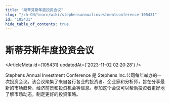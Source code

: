 ```yaml
---
title: "斯蒂芬斯年度投资会议"
slug: "/zh-CN/learn/wiki/stephensannualinvestmentconference-105431"
id: "105431"
hide_table_of_contents: true
---
```



# 斯蒂芬斯年度投资会议

<ArticleMeta id={105431} updatedAt={'2023-11-02 02:20:28'} />
<div className='border-solid border-b border-t-0 my-4 border-[var(--ifm-color-gray-300)]' />

Stephens Annual Investment Conference 是 Stephens Inc.公司每年举办的一次投资会议。该会议聚集了来自各行各业的投资者、企业家和分析师，旨在分享最新的市场趋势、经济前景和投资机会等信息。参加这个会议可以帮助投资者更好地了解市场动态，制定更好的投资策略。
